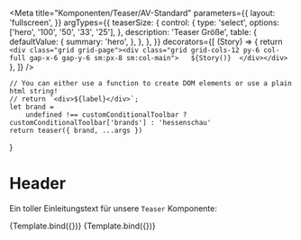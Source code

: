 

<Meta
    title="Komponenten/Teaser/AV-Standard"
    parameters={{
        layout: 'fullscreen',
    }}
    argTypes={{
        teaserSize: {
            control: {
                type: 'select',
                options: ['hero', '100', '50', '33', '25'],
            },
            description: 'Teaser Größe',
            table: {
                defaultValue: {
                    summary: 'hero',
                },
            },
        },
    }}
    decorators={[
        (Story) => {
            return `<div class="grid grid-page"><div class="grid grid-cols-12 py-6 col-full gap-x-6 gap-y-6 sm:px-8 sm:col-main">  
                ${Story()} 
                </div></div>`
        },
    ]}
/>

    // You can either use a function to create DOM elements or use a plain html string!
    // return `<div>${label}</div>`;
    let brand =
        undefined !== customConditionalToolbar ? customConditionalToolbar['brands'] : 'hessenschau'
    return teaser({ brand, ...args })
}

# Header

Ein toller Einleitungstext für unsere `Teaser` Komponente:

<Preview withToolbar>
    <Story name="Standard 50% AV" args={teaser50av.logicItem.includeModel}>
        {Template.bind({})}
    </Story>
    <Story name="Standard 25" args={teaser25av.logicItem.includeModel}>
        {Template.bind({})}
    </Story>
</Preview>
